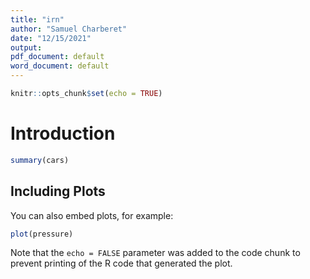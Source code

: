 ```yaml
---
title: "irn"
author: "Samuel Charberet"
date: "12/15/2021"
output: 
pdf_document: default
word_document: default
---
```


```r
knitr::opts_chunk$set(echo = TRUE)
```

# Introduction


```r
summary(cars)
```

## Including Plots

You can also embed plots, for example:

```r
plot(pressure)
```

Note that the `echo = FALSE` parameter was added to the code chunk to prevent printing of the R code that generated the plot.
